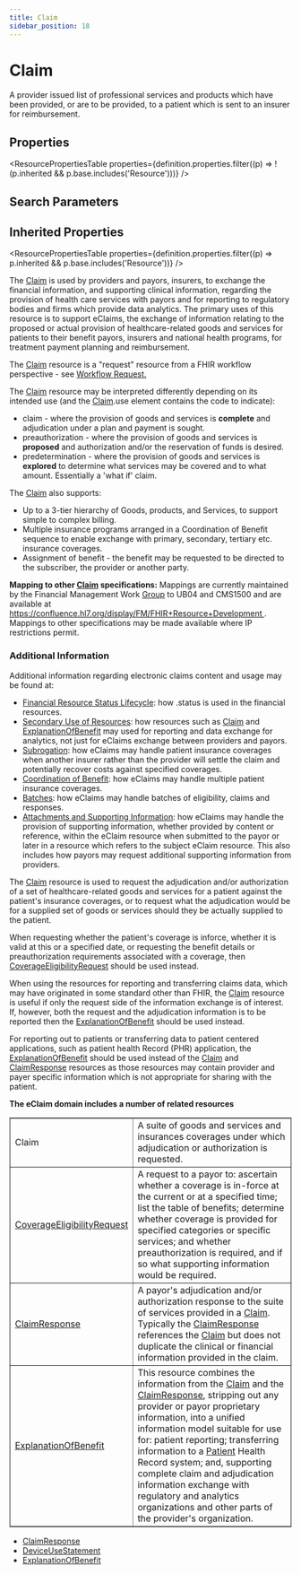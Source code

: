 ```yaml
---
title: Claim
sidebar_position: 18
---
```


# Claim

A provider issued list of professional services and products which have been provided, or are to be provided, to a patient which is sent to an insurer for reimbursement.

<Tabs queryString="section">
<TabItem value="schema" label="Schema" default>


## Properties


<ResourcePropertiesTable properties={definition.properties.filter((p) => !(p.inherited && p.base.includes('Resource')))} />

## Search Parameters

<SearchParamsTable searchParams={definition.searchParameters} />

## Inherited Properties

<ResourcePropertiesTable properties={definition.properties.filter((p) => p.inherited && p.base.includes('Resource'))} />

</TabItem>
  <TabItem value="usage" label="Usage">
    <div>   <a name="scope"></a>      <p> The <a href="/docs/api/fhir/resources/claim">Claim</a> is used by providers and payors, insurers, to exchange the financial information, and supporting clinical information, regarding the provision  of health care services with payors and for reporting to regulatory bodies and firms which provide data analytics. The primary uses of this resource is to support eClaims,  the exchange of information relating to the proposed or actual provision of healthcare-related goods and services for patients to their benefit payors, insurers and national health programs, for treatment payment planning and reimbursement.   </p>   <p>The <a href="/docs/api/fhir/resources/claim">Claim</a> resource is a "request" resource from a FHIR workflow perspective - see <a href="https://www.hl7.org/fhir/workflow.html#request">Workflow Request.</a></p>    <p> The <a href="/docs/api/fhir/resources/claim">Claim</a> resource may be interpreted differently depending on its intended use (and the <a href="/docs/api/fhir/resources/claim">Claim</a>.use element contains the code to indicate):    </p><ul>     <li>claim - where the provision of goods and services is <b>complete</b> and adjudication under a plan and payment is sought.</li>     <li>preauthorization - where the provision of goods and services is <b>proposed</b> and authorization and/or the reservation of funds is desired.</li>     <li>predetermination - where the provision of goods and services is <b>explored</b> to determine what services may be covered and to what amount. Essentially a 'what if' claim.</li>    </ul>    <p></p>    <p> The <a href="/docs/api/fhir/resources/claim">Claim</a> also supports:    </p><ul>     <li>Up to a 3-tier hierarchy of Goods, products, and Services, to support simple to complex billing.</li>     <li>Multiple insurance programs arranged in a Coordination of Benefit sequence to enable exchange with primary, secondary, tertiary etc. insurance coverages.</li>     <li>Assignment of benefit - the benefit may be requested to be directed to the subscriber, the provider or another party.</li>    </ul>   <p></p>   <p>    <b>Mapping to other <a href="/docs/api/fhir/resources/claim">Claim</a> specifications:</b> Mappings are currently maintained by the Financial Management Work <a href="/docs/api/fhir/resources/group">Group</a> to UB04 and CMS1500 and are available  at <a href="https://confluence.hl7.org/display/FM/FHIR+Resource+Development">https://confluence.hl7.org/display/FM/FHIR+Resource+Development </a>. Mappings to other specifications may be made available where IP restrictions permit.     </p> <h3 class="self-link-parent"> Additional Information <a href="https://www.hl7.org/fhir/claim.html#13.6.1.1" title="link to here" class="self-link"></a></h3> <p> Additional information regarding electronic claims content and usage may be found at: </p>   <ul> <li><a href="https://www.hl7.org/fhir/financial-module.html#resource-status">Financial Resource Status Lifecycle</a>: how .status is used in the financial resources.</li> <li><a href="https://www.hl7.org/fhir/financial-module.html#secondary-use">Secondary Use of Resources</a>: how resources such as <a href="/docs/api/fhir/resources/claim">Claim</a> and <a href="/docs/api/fhir/resources/explanationofbenefit">ExplanationOfBenefit</a> may used for    reporting and data exchange for analytics, not just for eClaims exchange between providers and payors.</li> <li><a href="https://www.hl7.org/fhir/financial-module.html#subrogation">Subrogation</a>: how eClaims may handle patient insurance coverages when another insurer rather than  the provider will settle the claim and potentially recover costs against specified coverages.</li> <li><a href="https://www.hl7.org/fhir/financial-module.html#cob">Coordination of Benefit</a>: how eClaims may handle multiple patient insurance coverages.</li> <li><a href="https://www.hl7.org/fhir/financial-module.html#batch">Batches</a>: how eClaims may handle batches of eligibility, claims and responses.</li> <li><a href="https://www.hl7.org/fhir/financial-module.html#attachments">Attachments and Supporting Information</a>: how eClaims may handle the provision of supporting  information, whether provided by content or reference, within the eClaim resource when submitted to the payor or later in a resource which refers  to the subject eClaim resource. This also includes how payors may request additional supporting information from providers.</li> </ul>  </div>
    </TabItem>
  <TabItem value="relationships" label="Relationships">
    <div>   <a name="bnr"></a>      <p>The <a href="/docs/api/fhir/resources/claim">Claim</a> resource is used to request the adjudication and/or authorization of a set of healthcare-related goods and services for a patient against the patient's insurance coverages, or  to request what the adjudication would be for a supplied set of goods or services should they be actually supplied to the patient.</p>    <p>When requesting whether the patient's coverage is inforce, whether it is valid at this or a specified date, or requesting the benefit details or preauthorization requirements   associated with a coverage, then <a href="/docs/api/fhir/resources/coverageeligibilityrequest">CoverageEligibilityRequest</a> should be used instead.</p>    <p>When using the resources for reporting and transferring claims data, which may have originated in some standard other than FHIR, the <a href="/docs/api/fhir/resources/claim">Claim</a> resource is useful if only the  request side of the information exchange is of interest. If, however, both the request and the adjudication information is to be reported then the     <a href="/docs/api/fhir/resources/explanationofbenefit">ExplanationOfBenefit</a> should be used instead.</p>    <p>For reporting out to patients or transferring data to patient centered applications, such as patient health Record (PHR) application, the <a href="/docs/api/fhir/resources/explanationofbenefit">ExplanationOfBenefit</a>   should be used instead of the <a href="/docs/api/fhir/resources/claim">Claim</a> and <a href="/docs/api/fhir/resources/claimresponse">ClaimResponse</a> resources as those resources may contain provider and payer specific information which is not appropriate for sharing with   the patient.</p>   <p>    <b>The eClaim domain includes a number of related resources</b>   </p>   <table border="1" cellpadding="1" cellspacing="2" frame="box">    <tbody><tr>     <td>Claim</td>     <td>A suite of goods and services and insurances coverages under which adjudication or authorization is requested.</td>    </tr>    <tr>     <td><a href="/docs/api/fhir/resources/coverageeligibilityrequest">CoverageEligibilityRequest</a></td>     <td>A request to a payor to: ascertain whether a coverage is in-force at the current or at a specified time; list the table of benefits;     determine whether coverage is provided for specified categories or specific services; and whether preauthorization is required, and if so     what supporting information would be required.</td>    </tr>    <tr>     <td><a href="/docs/api/fhir/resources/claimresponse">ClaimResponse</a></td>     <td>A payor's adjudication and/or authorization response to the suite of services provided in a <a href="/docs/api/fhir/resources/claim">Claim</a>. Typically the <a href="/docs/api/fhir/resources/claimresponse">ClaimResponse</a> references the <a href="/docs/api/fhir/resources/claim">Claim</a> but does not duplicate   the clinical or financial information provided in the claim.</td>    </tr>    <tr>     <td><a href="/docs/api/fhir/resources/explanationofbenefit">ExplanationOfBenefit</a></td>     <td>This resource combines the information from the <a href="/docs/api/fhir/resources/claim">Claim</a> and the <a href="/docs/api/fhir/resources/claimresponse">ClaimResponse</a>, stripping out any provider or payor proprietary information, into a unified information model    suitable for use for: patient reporting; transferring information to a <a href="/docs/api/fhir/resources/patient">Patient</a> Health Record system; and, supporting complete claim and adjudication information exchange  with regulatory and analytics organizations and other parts of the provider's organization.     </td>    </tr>   </tbody></table>  </div>
    </TabItem>
  
  <TabItem value="referencedBy" label="Referenced By">
    <ul><li><a href="/docs/api/fhir/resources/claimresponse">ClaimResponse</a></li>
<li><a href="/docs/api/fhir/resources/deviceusestatement">DeviceUseStatement</a></li>
<li><a href="/docs/api/fhir/resources/explanationofbenefit">ExplanationOfBenefit</a></li></ul>
    </TabItem>

</Tabs>
